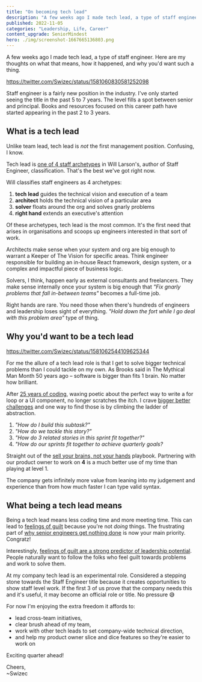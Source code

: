 ```yaml
---
title: "On becoming tech lead"
description: "A few weeks ago I made tech lead, a type of staff engineer. Here are my thoughts on what that means, how it happened, and why you'd want such a thing."
published: 2022-11-05
categories: "Leadership, Life, Career"
content_upgrade: SeniorMindest
hero: ./img/screenshot-1667665136803.png
---
```


A few weeks ago I made tech lead, a type of staff engineer. Here are my thoughts on what that means, how it happened, and why you'd want such a thing.

https://twitter.com/Swizec/status/1581060830581252098

Staff engineer is a fairly new position in the industry. I've only started seeing the title in the past 5 to 7 years. The level fills a spot between senior and principal. Books and resources focused on this career path have started appearing in the past 2 to 3 years.

## What is a tech lead

Unlike team lead, tech lead is _not_ the first management position. Confusing, I know.

Tech lead is [one of 4 staff archetypes](https://staffeng.com/guides/staff-archetypes) in Will Larson's, author of Staff Engineer, classification. That's the best we've got right now.

Will classifies staff engineers as 4 archetypes:

1. **tech lead** guides the technical vision and execution of a team
2. **architect** holds the technical vision of a particular area
3. **solver** floats around the org and solves gnarly problems
4. **right hand** extends an executive's attention

Of these archetypes, tech lead is the most common. It's the first need that arises in organisations and scoops up engineers interested in that sort of work.

Architects make sense when your system and org are big enough to warrant a Keeper of The Vision for specific areas. Think engineer responsible for building an in-house React framework, design system, or a complex and impactful piece of business logic.

Solvers, I think, happen early as external consultants and freelancers. They make sense internally once your system is big enough that _"Fix gnarly problems that fall in-between teams"_ becomes a full-time job.

Right hands are rare. You need those when there's hundreds of engineers and leadership loses sight of everything. _"Hold down the fort while I go deal with this problem area"_ type of thing.

## Why you'd want to be a tech lead

https://twitter.com/Swizec/status/1581062544109625344

For me the allure of a tech lead role is that I get to solve bigger technical problems than I could tackle on my own. As Brooks said in The Mythical Man Month 50 years ago – software is bigger than fits 1 brain. No matter how brilliant.

After [25 years of coding](https://swizec.com/blog/25-lessons-from-25-years-of-coding/), waxing poetic about the perfect way to write a for loop or a UI component, no longer scratches the itch. I crave [bigger better challenges](https://swizec.com/blog/how-to-grow-as-a-senior-engineer-or-why-i-got-a-new-job/) and one way to find those is by climbing the ladder of abstraction.

1. _"How do I build this subtask?"_
2. _"How do we tackle this story?"_
3. _"How do 3 related stories in this sprint fit together?"_
4. _"How do our sprints fit together to achieve quarterly goals?_

Straight out of the [sell your brains, not your hands](https://swizec.com/blog/theres-two-types-of-engineers/) playbook. Partnering with our product owner to work on **4** is a much better use of my time than playing at level 1.

The company gets infinitely more value from leaning into my judgement and experience than from how much faster I can type valid syntax.

## What being a tech lead means

Being a tech lead means less coding time and more meeting time. This can lead to [feelings of guilt](https://swizec.com/blog/reader-question-feeling-guilt-as-a-tech-lead/) because you're not _doing_ things. The frustrating part of [why senior engineers get nothing done](https://swizec.com/blog/why-senior-engineers-get-nothing-done/) is now your main priority. Congratz!

Interestingly, [feelings of guilt are a strong predictor of leadership potential](https://www.gsb.stanford.edu/insights/why-feelings-guilt-may-signal-leadership-potential). People naturally want to follow the folks who feel guilt towards problems and work to solve them.

At my company tech lead is an experimental role. Considered a stepping stone towards the Staff Engineer title because it creates opportunities to show staff level work. If the first 3 of us prove that the company needs this and it's useful, it may become an official role or title. No pressure 😅

For now I'm enjoying the extra freedom it affords to:

- lead cross-team initiatives,
- clear brush ahead of my team,
- work with other tech leads to set company-wide technical direction,
- and help my product owner slice and dice features so they're easier to work on

Exciting quarter ahead!

Cheers,<br/>
~Swizec
